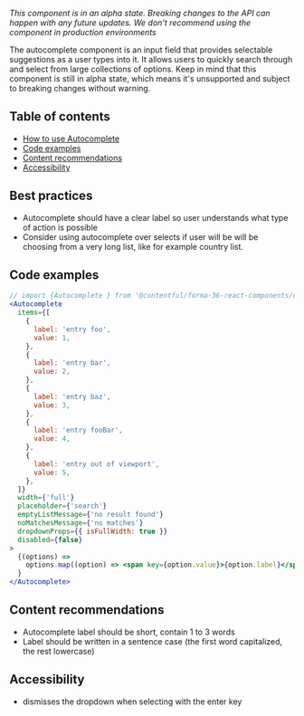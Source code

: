 _This component is in an alpha state. Breaking changes to the API can happen with any future updates. We don't recommend using the component in production environments_

The autocomplete component is an input field that provides selectable suggestions as a user types into it. It allows users to quickly search through and select from large collections of options.
Keep in mind that this component is still in alpha state, which means it's unsupported and subject to breaking changes without warning.

## Table of contents

- [How to use Autocomplete](#how-to-use-autocomplete)
- [Code examples](#code-examples)
- [Content recommendations](#content-recommendations)
- [Accessibility](#accessibility)

## Best practices

- Autocomplete should have a clear label so user understands what type of action is possible
- Consider using autocomplete over selects if user will be will be choosing from a very long list, like for example country list.

## Code examples

```jsx
// import {Autocomplete } from '@contentful/forma-36-react-components/dist/alpha';
<Autocomplete
  items={[
    {
      label: 'entry foo',
      value: 1,
    },
    {
      label: 'entry bar',
      value: 2,
    },
    {
      label: 'entry baz',
      value: 3,
    },
    {
      label: 'entry fooBar',
      value: 4,
    },
    {
      label: 'entry out of viewport',
      value: 5,
    },
  ]}
  width={'full'}
  placeholder={'search'}
  emptyListMessage={'no result found'}
  noMatchesMessage={'no matches'}
  dropdownProps={{ isFullWidth: true }}
  disabled={false}
>
  {(options) =>
    options.map((option) => <span key={option.value}>{option.label}</span>)
  }
</Autocomplete>
```

## Content recommendations

- Autocomplete label should be short, contain 1 to 3 words
- Label should be written in a sentence case (the first word capitalized, the rest lowercase)

## Accessibility

- dismisses the dropdown when selecting with the enter key
